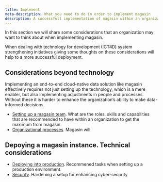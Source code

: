 ```yaml
---
title: Implement
meta-description: What you need to do in order to implement magasin
description: A successfull implementation of magasin within an organization
---
```


In this section we will share some considerations that an organization may want to think about when implementing magasin.

When dealing with technology for development (ICT4D) system strengthening initiatives giving some thoughts on these considerations will help to a more successful deployment.

## Considerations beyond technology

Implementing an end-to-end cloud-native data solution like magasin effectively requires not just setting up the technology, which is a mere enabler, but also implementing adjustments in people and processes. Without these it is harder to enhance the organization’s ability to make data-informed decisions.


 * [Setting up a magasin team](./magasin-team.qmd). What are the roles, skills and capabilities that are recommended to have within an organization to get the maximum from magasin.
 * [Organizational processes](./planning-for-success.qmd). Magasin will 

## Depoying a magasin instance. Technical considerations

 * [Deploying into production](./deployment.qmd). Recommened tasks when setting up a production environment. 
 * [Security](./security.qmd). Hardening a setup for enhancing cyber-security
